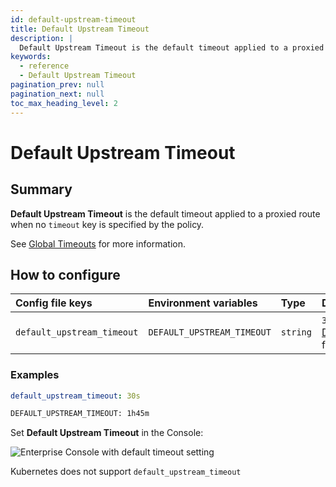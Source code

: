 ```yaml
---
id: default-upstream-timeout
title: Default Upstream Timeout
description: |
  Default Upstream Timeout is the default timeout applied to a proxied route when no timeout key is specified by the policy.
keywords:
  - reference
  - Default Upstream Timeout
pagination_prev: null
pagination_next: null
toc_max_heading_level: 2
---
```



# Default Upstream Timeout

## Summary

**Default Upstream Timeout** is the default timeout applied to a proxied route when no `timeout` key is specified by the policy.

See [Global Timeouts](/docs/reference/global-timeouts) for more information.

## How to configure

<Tabs>
<TabItem value="Core" label="Core">

| **Config file keys** | **Environment variables** | **Type** | **Default** |
| :-- | :-- | :-- | :-- |
| `default_upstream_timeout` | `DEFAULT_UPSTREAM_TIMEOUT` | `string` | `30s` ([Go Duration](https://pkg.go.dev/time#Duration) formatting) |

### Examples

```yaml
default_upstream_timeout: 30s
```

```bash
DEFAULT_UPSTREAM_TIMEOUT: 1h45m
```

</TabItem>
<TabItem value="Enterprise" label="Enterprise">

Set **Default Upstream Timeout** in the Console:

![Enterprise Console with default timeout setting](./img/timeouts/default-upstream-timeout.png)

</TabItem>
<TabItem value="Kubernetes" label="Kubernetes">

Kubernetes does not support `default_upstream_timeout`

</TabItem>
</Tabs>
